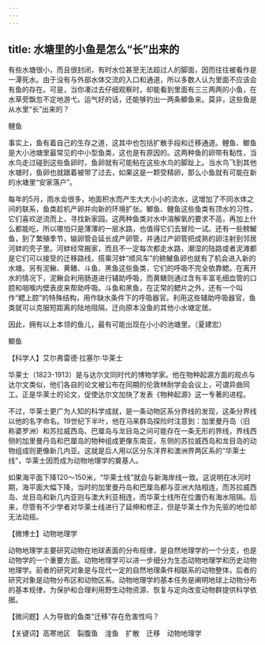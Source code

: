```yaml
---
---
---
```

title: 水塘里的小鱼是怎么“长”出来的
---




有些水塘很小，而且很封闭，有时水位甚至无法超过人的脚面，因而往往被看作是一潭死水。由于没有与外部水体交流的入口和通道，所以多数人认为里面不应该会有鱼的存在。可是，当你凑过去仔细观察时，却能看到里面有三三两两的小鱼，在水草旁飘忽不定地游弋。运气好的话，还能够钓出一两条鲫鱼来。莫非，这些鱼是从水里“长”出来的？

鲤鱼



事实上，鱼有着自己的生存之道，这其中也包括扩散手段和迁移通道。鲤鱼、鲫鱼是大小池塘里最常见的中小型鱼类，这也是有原因的。这两种鱼的卵带有黏性，当水鸟走过碰到这些鱼卵时，鱼卵就有可能粘在这些水鸟的脚趾上。当水鸟飞到其他水塘时，鱼卵也就跟着被带了过去，如果这是一颗受精卵，那么小鱼就有可能在新的水塘里“安家落户”。

每年的5月，雨水会很多，地面积水而产生大大小小的流水，这增加了不同水体之间的联系，鱼类趁机产卵并向新的环境扩张。鲫鱼、鲤鱼这些鱼类有顶水的习性，它们喜欢逆流而上，寻找新家园。这两种鱼类对水中溶解氧的要求不高，再加上什么都能吃，所以哪怕只是薄薄的一层水路，也值得它们去冒险一试。还有一些鳑鮍鱼，到了繁殖季节，输卵管会延长成产卵管，并通过产卵管把成熟的卵注射到邻居河蚌的壳子里。河蚌经常搬家，而且不一定每次都走水路，潮湿的陆路或者泥滩都是它们可以接受的迁移路线，搭乘河蚌“顺风车”的鳑鮍鱼卵也就有了机会进入新的水塘。另有泥鳅、黄鳝、斗鱼、黑鱼这些鱼类，它们的呼吸不完全依靠鳃。在离开水的情况下，泥鳅会利用肠道进行辅助呼吸，而黄鳝则通过含有丰富毛细血管的口腔和咽喉内壁表皮来帮助呼吸。斗鱼和黑鱼，在正常的鳃片之外，还有一个叫作“鳃上腔”的特殊结构，用作缺水条件下的呼吸器官。利用这些辅助呼吸器官，鱼类就可以克服短距离的陆地阻隔，迁向原本没鱼的其他小水塘定居。

因此，拥有以上本领的鱼儿，最有可能出现在小小的池塘里。（夏建宏）

鲫鱼





【科学人】艾尔弗雷德·拉塞尔·华莱士



华莱士（1823-1913）是与达尔文同时代的博物学家。他在物种起源方面的观点与达尔文类似，他们各自的论文被公布在同期的伦敦林耐学会会议上，可谓异曲同工。正是华莱士的论文，促使达尔文加快了发表《物种起源》这一专著的进程。

不过，华莱士更广为人知的科学成就，是一条动物区系分界线的发现，这条分界线以他的名字命名。19世纪下半叶，他在马来群岛探险时注意到：加里曼丹岛（旧称婆罗洲）和苏拉威西岛、巴厘岛与龙目岛之间可能存在一条无形的界线，界线西侧的加里曼丹岛和巴厘岛的物种组成更像东南亚，东侧的苏拉威西岛和龙目岛的动物组成则更像新几内亚。这就是后人用以区分东洋界和澳洲界两区系的“华莱士线”，华莱士因而成为动物地理学的奠基人。

如果海平面下降120～150米，“华莱士线”就会与新海岸线一致。这说明在冰河时期，海平面大幅下降，当时的加里曼丹岛和巴厘岛都与亚洲大陆相连，而苏拉威西岛、龙目岛和新几内亚则与澳大利亚相连，而华莱士线所在位置仍有海水阻隔。后来，尽管有不少学者对华莱士线进行了延伸和修正，但是华莱士作为先驱的地位却无法动摇。

【微博士】动物地理学

动物地理学主要研究动物在地球表面的分布规律，是自然地理学的一个分支，也是动物学的一个重要方面。动物地理学可以进一步细分为生态动物地理学和历史动物地理学。前者的研究对象是与现代一定的自然地理条件相联系的动物整体，后者的研究对象是动物分布区和动物区系。动物地理学的基本任务是阐明地球上动物分布的基本规律，为保护和合理利用野生动物资源、恢复与定向改变动物群提供科学依据。

【微问题】人为导致的鱼类“迁移”存在危害性吗？

【关键词】高寒地区　裂腹鱼　湟鱼　扩散　迁移　动物地理学